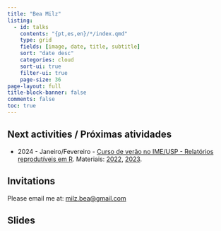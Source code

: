 ```yaml
---
title: "Bea Milz"
listing:
  - id: talks
    contents: "{pt,es,en}/*/index.qmd"
    type: grid
    fields: [image, date, title, subtitle]
    sort: "date desc"
    categories: cloud
    sort-ui: true
    filter-ui: true
    page-size: 36     
page-layout: full
title-block-banner: false
comments: false
toc: true
---
```


## Next activities / Próximas atividades

<!-- ### Eventos/Events -->

<!-- -   24 de novembro de 2023 - Medellín, Colombia - [R Day Colombia](https://rday-colombia.github.io/2023/) -->

<!-- ### Cursos/Courses -->

<!-- -   2023 - Cursos na [Curso-R](https://curso-r.com/). -->
<!--     -   [Formulário de bolsas de diversidade](https://forms.gle/KpALbhvHXu9aVKXTA). -->
<!--     -   [Os materiais dos cursos estão disponíveis online](https://curso-r.com/material/). -->
<!-- -   2023 - Cursos no [CEBRAP.lab](https://cebrap.org.br/cebrap-lab/): -->
<!--     -   Introdução a linguagem de programação R -->
<!--     -   Visualização de dados no R -->
<!--     -   Análise quantitativa de texto -->
-   2024 - Janeiro/Fevereiro - [Curso de verão no IME/USP - Relatórios reprodutíveis em R](https://www.ime.usp.br/~verao/). Materiais: [2022](https://beatrizmilz.github.io/2022-curso-de-verao-ime-usp-relatorios/trabalho_final.html), [2023](https://beatrizmilz.github.io/2023-curso-de-verao-ime-usp-relatorios/).

## Invitations

Please email me at: [milz.bea\@gmail.com](mailto:milz.bea@gmail.com)

## Slides

::: {#talks}
:::
